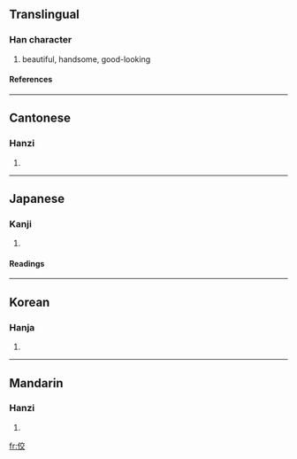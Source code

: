 ==Translingual==
===Han character===
{{Han char|rad=人|as=06|sn=8|four=2024<sub>8</sub>|canj=人卜金大 (OYCK)}}
# beautiful, handsome, good-looking
====References====
{{Han ref|kx=0101.010|dkj=00570|dj=0213.090|hdz=10152.060|uh=4F7C|ud=20348|bh=CBB3|bd=52147}}
----
==Cantonese==
===Hanzi===
{{yue-hanzi|jyut=|y=gaau2}}
# {{defn|Cantonese}}
----
==Japanese==
===Kanji===
{{ja-kanji|grade=|rs=人06}}
# {{defn|Japanese}} 
====Readings====
{{ja-readings|on=[[こう]] (kō), [[きょう]] (kyō)|kun=[[うつくしい]] (utsukushii)}}
----
==Korean==
===Hanja===
{{ko-hanja|hangeul=교|rv=gyo|mr=kyo}}
# {{defn|Korean}}
----
==Mandarin==
===Hanzi===
{{cmn-hanzi|pin=[[jiǎo]] (jiao3)|wg=chiao<sup>3</sup>}}
# {{defn|Mandarin}}

[[fr:佼]]